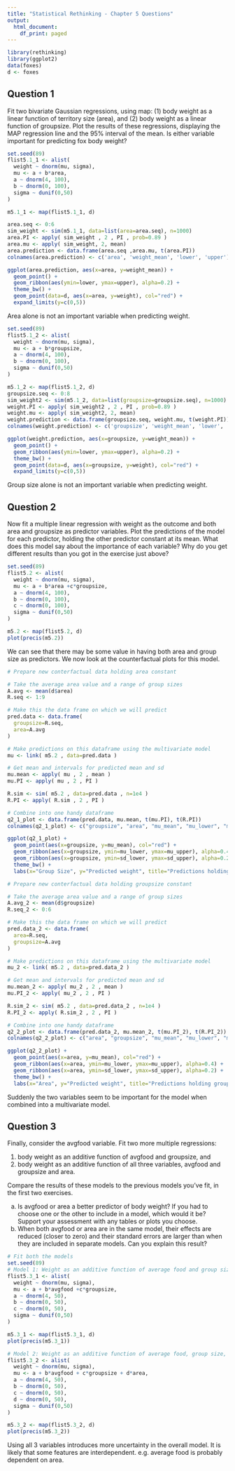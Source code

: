 ```yaml
---
title: "Statistical Rethinking - Chapter 5 Questions"
output:
  html_document:
    df_print: paged
---
```


```r
library(rethinking)
library(ggplot2)
data(foxes)
d <- foxes
```

## Question 1
Fit two bivariate Gaussian regressions, using map: 
(1) body weight as a linear function of territory size (area), and 
(2) body weight as a linear function of groupsize. Plot the results of these regressions, displaying the MAP regression line and the 95% interval of the mean. Is either variable important for predicting fox body weight?

```r
set.seed(89)
flist5.1_1 <- alist(
  weight ~ dnorm(mu, sigma),
  mu <- a + b*area, 
  a ~ dnorm(4, 100),
  b ~ dnorm(0, 100),
  sigma ~ dunif(0,50)
)

m5.1_1 <- map(flist5.1_1, d)

area.seq <- 0:6
sim_weight <- sim(m5.1_1, data=list(area=area.seq), n=1000)
area.PI <- apply( sim_weight , 2 , PI , prob=0.89 )
area.mu <- apply( sim_weight, 2, mean)
area.prediction <- data.frame(area.seq ,area.mu, t(area.PI))
colnames(area.prediction) <- c('area', 'weight_mean', 'lower', 'upper')

ggplot(area.prediction, aes(x=area, y=weight_mean)) +
  geom_point() + 
  geom_ribbon(aes(ymin=lower, ymax=upper), alpha=0.2) +
  theme_bw() +
  geom_point(data=d, aes(x=area, y=weight), col="red") +
  expand_limits(y=c(0,5))
```

Area alone is not an important variable when predicting weight.

```r
set.seed(89)
flist5.1_2 <- alist(
  weight ~ dnorm(mu, sigma),
  mu <- a + b*groupsize, 
  a ~ dnorm(4, 100),
  b ~ dnorm(0, 100),
  sigma ~ dunif(0,50)
)

m5.1_2 <- map(flist5.1_2, d)
groupsize.seq <- 0:8
sim_weight2 <- sim(m5.1_2, data=list(groupsize=groupsize.seq), n=1000)
weight.PI <- apply( sim_weight2 , 2 , PI , prob=0.89 )
weight.mu <- apply( sim_weight2, 2, mean)
weight.prediction <- data.frame(groupsize.seq, weight.mu, t(weight.PI))
colnames(weight.prediction) <- c('groupsize', 'weight_mean', 'lower', 'upper')

ggplot(weight.prediction, aes(x=groupsize, y=weight_mean)) +
  geom_point() + 
  geom_ribbon(aes(ymin=lower, ymax=upper), alpha=0.2) +
  theme_bw() +
  geom_point(data=d, aes(x=groupsize, y=weight), col="red") +
  expand_limits(y=c(0,5))
```

Group size alone is not an important variable when predicting weight.

## Question 2
Now fit a multiple linear regression with weight as the outcome and both area and groupsize
as predictor variables. Plot the predictions of the model for each predictor, holding the other predictor
constant at its mean. What does this model say about the importance of each variable? Why do you
get different results than you got in the exercise just above?

```r
set.seed(89)
flist5.2 <- alist(
  weight ~ dnorm(mu, sigma),
  mu <- a + b*area +c*groupsize, 
  a ~ dnorm(4, 100),
  b ~ dnorm(0, 100),
  c ~ dnorm(0, 100),
  sigma ~ dunif(0,50)
)

m5.2 <- map(flist5.2, d)
plot(precis(m5.2))
```

We can see that there may be some value in having both area and group size as predictors. We now look at the counterfactual plots for this model.

```r
# Prepare new conterfactual data holding area constant

# Take the average area value and a range of group sizes
A.avg <- mean(d$area)
R.seq <- 1:9

# Make this the data frame on which we will predict
pred.data <- data.frame(
  groupsize=R.seq,
  area=A.avg
)

# Make predictions on this dataframe using the multivariate model
mu <- link( m5.2 , data=pred.data )

# Get mean and intervals for predicted mean and sd
mu.mean <- apply( mu , 2 , mean )
mu.PI <- apply( mu , 2 , PI )

R.sim <- sim( m5.2 , data=pred.data , n=1e4 )
R.PI <- apply( R.sim , 2 , PI )

# Combine into one handy dataframe
q2_1_plot <- data.frame(pred.data, mu.mean, t(mu.PI), t(R.PI))
colnames(q2_1_plot) <- c("groupsize", "area", "mu_mean", "mu_lower", "mu_upper", "sd_lower", "sd_upper")

ggplot(q2_1_plot) +
  geom_point(aes(x=groupsize, y=mu_mean), col="red") +
  geom_ribbon(aes(x=groupsize, ymin=mu_lower, ymax=mu_upper), alpha=0.4) +
  geom_ribbon(aes(x=groupsize, ymin=sd_lower, ymax=sd_upper), alpha=0.2) +
  theme_bw() +
  labs(x="Group Size", y="Predicted weight", title="Predictions holding area constant")
```

```r
# Prepare new conterfactual data holding groupsize constant

# Take the average area value and a range of group sizes
A.avg_2 <- mean(d$groupsize)
R.seq_2 <- 0:6

# Make this the data frame on which we will predict
pred.data_2 <- data.frame(
  area=R.seq,
  groupsize=A.avg
)

# Make predictions on this dataframe using the multivariate model
mu_2 <- link( m5.2 , data=pred.data_2 )

# Get mean and intervals for predicted mean and sd
mu.mean_2 <- apply( mu_2 , 2 , mean )
mu.PI_2 <- apply( mu_2 , 2 , PI )

R.sim_2 <- sim( m5.2 , data=pred.data_2 , n=1e4 )
R.PI_2 <- apply( R.sim_2 , 2 , PI )

# Combine into one handy dataframe
q2_2_plot <- data.frame(pred.data_2, mu.mean_2, t(mu.PI_2), t(R.PI_2))
colnames(q2_2_plot) <- c("area", "groupsize", "mu_mean", "mu_lower", "mu_upper", "sd_lower", "sd_upper")

ggplot(q2_2_plot) +
  geom_point(aes(x=area, y=mu_mean), col="red") +
  geom_ribbon(aes(x=area, ymin=mu_lower, ymax=mu_upper), alpha=0.4) +
  geom_ribbon(aes(x=area, ymin=sd_lower, ymax=sd_upper), alpha=0.2) +
  theme_bw() +
  labs(x="Area", y="Predicted weight", title="Predictions holding group size constant")
```

Suddenly the two variables seem to be important for the model when combined into a multivariate model.

## Question 3
Finally, consider the avgfood variable. Fit two more multiple regressions: 

(1) body weight as an additive function of avgfood and groupsize, and 
(2) body weight as an additive function of all three variables, avgfood and groupsize and area.

Compare the results of these models to the
previous models you’ve fit, in the first two exercises. 

(a) Is avgfood or area a better predictor of body weight? If you had to choose one or the other to include in a model, which would it be? Support your assessment with any tables or plots you choose. 
(b) When both avgfood or area are in the same model, their effects are reduced (closer to zero) and their standard errors are larger than when they are included in separate models. Can you explain this result?
  
```r
# Fit both the models
set.seed(89)
# Model 1: Weight as an additive function of average food and group size
flist5.3_1 <- alist(
  weight ~ dnorm(mu, sigma),
  mu <- a + b*avgfood +c*groupsize, 
  a ~ dnorm(4, 50),
  b ~ dnorm(0, 50),
  c ~ dnorm(0, 50),
  sigma ~ dunif(0,50)
)

m5.3_1 <- map(flist5.3_1, d)
plot(precis(m5.3_1))

# Model 2: Weight as an additive function of average food, group size, and area
flist5.3_2 <- alist(
  weight ~ dnorm(mu, sigma),
  mu <- a + b*avgfood + c*groupsize + d*area, 
  a ~ dnorm(4, 50),
  b ~ dnorm(0, 50),
  c ~ dnorm(0, 50),
  d ~ dnorm(0, 50),
  sigma ~ dunif(0,50)
)

m5.3_2 <- map(flist5.3_2, d)
plot(precis(m5.3_2))
```

Using all 3 variables introduces more uncertainty in the overall model. It is likely that some features are interdependent. e.g. average food is probably dependent on area.
